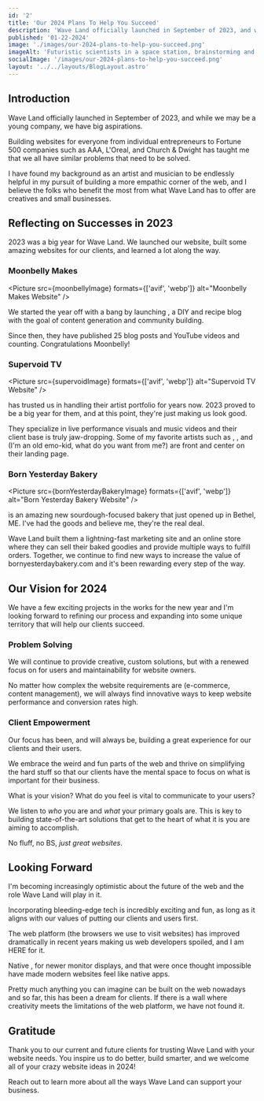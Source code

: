 ```yaml
---
id: '2'
title: 'Our 2024 Plans To Help You Succeed'
description: 'Wave Land officially launched in September of 2023, and while we may be a young company, we have big aspirations.'
published: '01-22-2024'
image: './images/our-2024-plans-to-help-you-succeed.png'
imageAlt: 'Futuristic scientists in a space station, brainstorming and planning their projects for the new year.'
socialImage: '/images/our-2024-plans-to-help-you-succeed.png'
layout: '../../layouts/BlogLayout.astro'
---
```



<PostHeader image={headerImage} frontmatter={frontmatter} />

## Introduction

Wave Land officially launched in September of 2023, and while we may be a young company, we have big aspirations.

Building websites for everyone from individual entrepreneurs to Fortune 500 companies such as AAA, L'Oreal, and Church & Dwight has taught me that we all have similar problems that need to be solved.

I have found my background as an artist and musician to be endlessly helpful in my pursuit of building a more empathic corner of the web, and I believe the folks who benefit the most from what Wave Land has to offer are creatives and small businesses.

## Reflecting on Successes in 2023

2023 was a big year for Wave Land. We launched our website, built some amazing websites for our clients, and learned a lot along the way.

### Moonbelly Makes

<Picture src={moonbellyImage} formats={['avif', 'webp']} alt="Moonbelly Makes Website" />

We started the year off with a bang by launching <Link href="https://moonbellymakes.com" text="Moonbelly Makes" newWindow={true} />, a DIY and recipe blog with the goal of content generation and community building.

Since then, they have published 25 blog posts and YouTube videos and counting. Congratulations Moonbelly!

### Supervoid TV

<Picture src={supervoidImage} formats={['avif', 'webp']} alt="Supervoid TV Website" />

<Link href="https://supervoid.tv" text="Supervoid" newWindow={true} /> has trusted us in handling their
artist portfolio for years now. 2023 proved to be a big year for them, and at this point, they're just
making us look good.

They specialize in live performance visuals and music videos and their client base is truly jaw-dropping. Some of my favorite artists such as <Link href="https://www.ratm.com/" text="Rage Against the Machine" newWindow={true} />, <Link href="https://underoath777.com/" text="Underoath" newWindow={true} />, and <Link href="https://takingbacksunday.com/" text="Taking Back Sunday" newWindow={true} /> (I'm an old emo-kid, what do you want from me?) are front and center on their landing page.

### Born Yesterday Bakery

<Picture
  src={bornYesterdayBakeryImage}
  formats={['avif', 'webp']}
  alt="Born Yesterday Bakery Website"
/>

<Link href="https://bornyesterdaybakery.com" text="Born Yesterday Bakery" newWindow={true} /> is an amazing
new sourdough-focused bakery that just opened up in Bethel, ME. I've had the goods and believe me, they're
the real deal.

Wave Land built them a lightning-fast marketing site and an online store where they can sell their baked goodies and provide multiple ways to fulfill orders. Together, we continue to find new ways to increase the value of bornyesterdaybakery.com and it's been rewarding every step of the way.

## Our Vision for 2024

We have a few exciting projects in the works for the new year and I'm looking forward to refining our process and expanding into some unique territory that will help our clients succeed.

### Problem Solving

We will continue to provide creative, custom solutions, but with a renewed focus on <Link href="/blog/empathy-first-web-design-and-development/" text="empathy" /> for users and maintainability for website owners.

No matter how complex the website requirements are (e-commerce, content management), we will always find innovative ways to keep website performance and conversion rates high.

### Client Empowerment

Our focus has been, and will always be, building a great experience for our clients and their users.

We embrace the weird and fun parts of the web and thrive on simplifying the hard stuff so that our clients have the mental space to focus on what is important for their business.

What is your vision? What do you feel is vital to communicate to your users?

We listen to _who_ you are and _what_ your primary goals are. This is key to building state-of-the-art solutions that get to the heart of what it is you are aiming to accomplish.

No fluff, no BS, _just great websites_.

## Looking Forward

I'm becoming increasingly optimistic about the future of the web and the role Wave Land will play in it.

Incorporating bleeding-edge tech is incredibly exciting and fun, as long as it aligns with our values of putting our clients and users first.

The web platform (the browsers we use to visit websites) has improved dramatically in recent years making us web developers spoiled, and I am HERE for it.

Native <Link href="https://scroll-driven-animations.style/" text="CSS animations" newWindow={true} />, <Link href="https://developer.chrome.com/docs/css-ui/high-definition-css-color-guide" text="better colors" newWindow={true} /> for newer monitor displays, and <Link href="https://www.cloudflare.com/learning/performance/what-is-http3/" text="network speeds" newWindow={true} /> that were once thought impossible have
made modern websites feel like native apps.

Pretty much anything you can imagine can be built on the web nowadays and so far, this has been a dream for clients. If there is a wall where creativity meets the limitations of the web platform, we have not found it.

## Gratitude

Thank you to our current and future clients for trusting Wave Land with your website needs. You inspire us to do better, build smarter, and we welcome all of your crazy website ideas in 2024!

Reach out <Link href="/#contact" text="here" /> to learn more about all the ways Wave Land can support your business.
